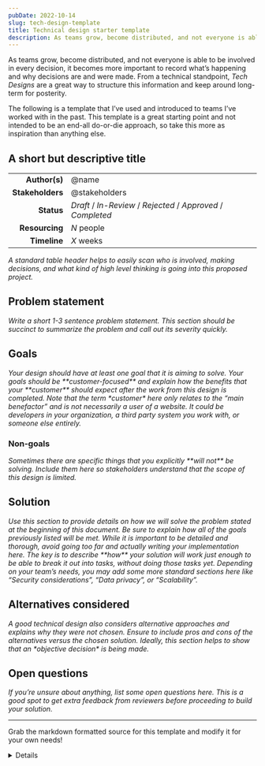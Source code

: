 ```yaml
---
pubDate: 2022-10-14
slug: tech-design-template
title: Technical design starter template
description: As teams grow, become distributed, and not everyone is able to be involved in every decision, it becomes more important to record what’s happening and why decisions are and were made. From a technical standpoint, “Tech Designs” are a great way to structure this information and keep around long-term for posterity.
---
```



As teams grow, become distributed, and not everyone is able to be involved in every decision, it becomes more important to record what’s happening and why decisions are and were made. From a technical standpoint, _Tech Designs_ are a great way to structure this information and keep around long-term for posterity.

The following is a template that I’ve used and introduced to teams I’ve worked with in the past. This template is a great starting point and not intended to be an end-all do-or-die approach, so take this more as inspiration than anything else.

<section class="prose prose-sm mx-4 max-w-none rounded bg-slate-200 p-4 shadow-lg dark:prose-invert lg:prose-base xl:prose-base prose-headings:text-slate-800 prose-em:text-gray-500 dark:bg-slate-800 dark:prose-headings:text-slate-200 dark:prose-em:text-gray-400 md:mx-8 md:p-8">

# A short but descriptive title

|                  |                                                               |
| ---------------: | ------------------------------------------------------------- |
|    **Author(s)** | @name                                                         |
| **Stakeholders** | @stakeholders                                                 |
|       **Status** | _Draft_ / _In-Review_ / _Rejected_ / _Approved_ / _Completed_ |
|   **Resourcing** | _N_ people                                                    |
|     **Timeline** | _X_ weeks                                                     |

<i>
  A standard table header helps to easily scan who is involved, making decisions, and what kind of high level thinking
  is going into this proposed project.
</i>

## Problem statement

<i>
  Write a short 1-3 sentence problem statement. This section should be succinct to summarize the problem and call out
  its severity quickly.
</i>

## Goals

<i>
  Your design should have at least one goal that it is aiming to solve. Your goals should be **customer-focused** and
  explain how the benefits that your **customer** should expect after the work from this design is completed.
</i>

<i>
  Note that the term *customer* here only relates to the “main benefactor” and is not necessarily a user of a website.
  It could be developers in your organization, a third party system you work with, or someone else entirely.
</i>

### Non-goals

<i>
  Sometimes there are specific things that you explicitly **will not** be solving. Include them here so stakeholders
  understand that the scope of this design is limited.
</i>

## Solution

<i>
  Use this section to provide details on how we will solve the problem stated at the beginning of this document. Be sure
  to explain how all of the goals previously listed will be met.
</i>

<i>
  While it is important to be detailed and thorough, avoid going too far and actually writing your implementation here.
  The key is to describe **how** your solution will work just enough to be able to break it out into tasks, without
  doing those tasks yet.
</i>

<i>
  Depending on your team’s needs, you may add some more standard sections here like “Security considerations”, “Data
  privacy”, or “Scalability”.
</i>

## Alternatives considered

<i>
  A good technical design also considers alternative approaches and explains why they were not chosen. Ensure to include
  pros and cons of the alternatives versus the chosen solution. Ideally, this section helps to show that an *objective
  decision* is being made.
</i>

## Open questions

<i>
  If you’re unsure about anything, list some open questions here. This is a good spot to get extra feedback from
  reviewers before proceeding to build your solution.
</i>

</section>

---

<Aside type="tip" title="Goodies">

Grab the markdown formatted source for this template and modify it for your own needs!

<Details title="Expand for Markdown">

```md
# A short but descriptive title

|                  |                                                               |
| ---------------: | ------------------------------------------------------------- |
|    **Author(s)** | @name                                                         |
| **Stakeholders** | @stakeholders                                                 |
|       **Status** | _Draft_ / _In-Review_ / _Rejected_ / _Approved_ / _Completed_ |
|   **Resourcing** | _N_ people                                                    |
|     **Timeline** | _X_ weeks                                                     |

_A standard table header helps to easily scan who is involved, making decisions, and what kind of high level thinking is going into this proposed project._

## Problem statement

_Write a short 1-3 sentence problem statement. This section should be succinct to summarize the problem and call out its severity quickly._

## Goals

_Your design should have at least one goal that it is aiming to solve. Your goals should be **customer-focused** and explain how the benefits that your **customer** should expect after the work from this design is completed._

_Note that the term *customer* here only relates to the “main benefactor” and is not necessarily a user of a website. It could be developers in your organization, a third party system you work with, or someone else entirely._

### Non-goals

_Sometimes there are specific things that you explicitly **will not** be solving. Include them here so stakeholders understand that the scope of this design is limited._

## Solution

_Use this section to provide details on how we will solve the problem stated at the beginning of this document. Be sure to explain how all of the goals previously listed will be met._

_While it is important to be detailed and thorough, avoid going too far and actually writing your implementation here. The key is to describe **how** your solution will work just enough to be able to break it out into tasks, without doing those tasks yet._

_Depending on your team’s needs, you may add some more standard sections here like “Security considerations”, “Data privacy”, or “Scalability”._

## Alternatives considered

_A good technical design also considers alternative approaches and explains why they were not chosen. Ensure to include pros and cons of the alternatives versus the chosen solution. Ideally, this section helps to show that an *objective decision* is being made._

## Open questions

_If you’re unsure about anything, list some open questions here. This is a good spot to get extra feedback from reviewers before proceeding to build your solution._
```

</Details>

</Aside>
